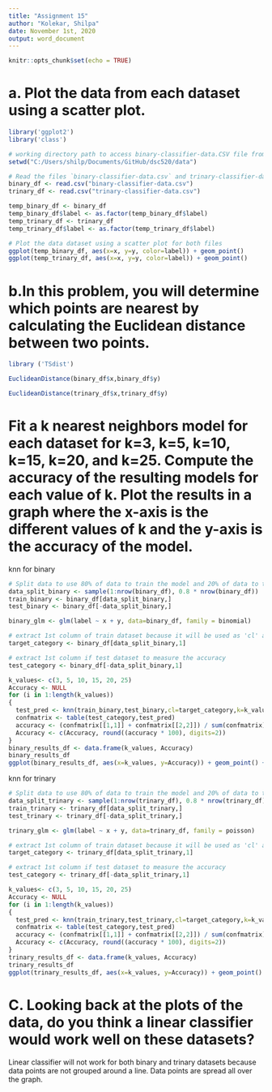```yaml
---
title: "Assignment 15"
author: "Kolekar, Shilpa"
date: November 1st, 2020
output: word_document
---
```


```r
knitr::opts_chunk$set(echo = TRUE)

```



# a. Plot the data from each dataset using a scatter plot.

```r
library('ggplot2')
library('class')

# working directory path to access binary-classifier-data.CSV file from local drive
setwd("C:/Users/shilp/Documents/GitHub/dsc520/data")

# Read the files `binary-classifier-data.csv` and trinary-classifier-data.csv to `binary_df` and 'trinary_df'
binary_df <- read.csv("binary-classifier-data.csv")
trinary_df <- read.csv("trinary-classifier-data.csv")

temp_binary_df <- binary_df
temp_binary_df$label <- as.factor(temp_binary_df$label)
temp_trinary_df <- trinary_df
temp_trinary_df$label <- as.factor(temp_trinary_df$label)

# Plot the data dataset using a scatter plot for both files
ggplot(temp_binary_df, aes(x=x, y=y, color=label)) + geom_point()
ggplot(temp_trinary_df, aes(x=x, y=y, color=label)) + geom_point()

```

# b.In this problem, you will determine which points are nearest by calculating the Euclidean distance between two points.
```r

library ('TSdist')

EuclideanDistance(binary_df$x,binary_df$y)

EuclideanDistance(trinary_df$x,trinary_df$y)

```
# Fit a k nearest neighbors model for each dataset for k=3, k=5, k=10, k=15, k=20, and k=25. Compute the accuracy of the resulting models for each value of k. Plot the results in a graph where the x-axis is the different values of k and the y-axis is the accuracy of the model.

knn for binary
```r
# Split data to use 80% of data to train the model and 20% of data to test the model
data_split_binary <- sample(1:nrow(binary_df), 0.8 * nrow(binary_df))
train_binary <- binary_df[data_split_binary,]
test_binary <- binary_df[-data_split_binary,]

binary_glm <- glm(label ~ x + y, data=binary_df, family = binomial)

# extract 1st column of train dataset because it will be used as 'cl' argument in knn function.
target_category <- binary_df[data_split_binary,1]

# extract 1st column if test dataset to measure the accuracy
test_category <- binary_df[-data_split_binary,1]

k_values<- c(3, 5, 10, 15, 20, 25)
Accuracy <- NULL
for (i in 1:length(k_values))
{
  test_pred <- knn(train_binary,test_binary,cl=target_category,k=k_values[i])
  confmatrix <- table(test_category,test_pred)
  accuracy <- (confmatrix[[1,1]] + confmatrix[[2,2]]) / sum(confmatrix)
  Accuracy <- c(Accuracy, round((accuracy * 100), digits=2))
}
binary_results_df <- data.frame(k_values, Accuracy)
binary_results_df
ggplot(binary_results_df, aes(x=k_values, y=Accuracy)) + geom_point() + geom_line(colour="red")

```
knn for trinary 
```r
# Split data to use 80% of data to train the model and 20% of data to test the model
data_split_trinary <- sample(1:nrow(trinary_df), 0.8 * nrow(trinary_df))
train_trinary <- trinary_df[data_split_trinary,]
test_trinary <- trinary_df[-data_split_trinary,]

trinary_glm <- glm(label ~ x + y, data=trinary_df, family = poisson)

# extract 1st column of train dataset because it will be used as 'cl' argument in knn function.
target_category <- trinary_df[data_split_trinary,1]

# extract 1st column if test dataset to measure the accuracy
test_category <- trinary_df[-data_split_trinary,1]

k_values<- c(3, 5, 10, 15, 20, 25)
Accuracy <- NULL
for (i in 1:length(k_values))
{
  test_pred <- knn(train_trinary,test_trinary,cl=target_category,k=k_values[i])
  confmatrix <- table(test_category,test_pred)
  accuracy <- (confmatrix[[1,1]] + confmatrix[[2,2]]) / sum(confmatrix)
  Accuracy <- c(Accuracy, round((accuracy * 100), digits=2))
}
trinary_results_df <- data.frame(k_values, Accuracy)
trinary_results_df
ggplot(trinary_results_df, aes(x=k_values, y=Accuracy)) + geom_point() + geom_line(colour="red")

```


# C. Looking back at the plots of the data, do you think a linear classifier would work well on these datasets?
Linear classifier will not work for both binary and trinary datasets because data points are not grouped around a line. Data points are spread all over the graph.  
